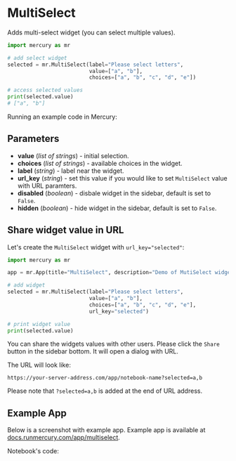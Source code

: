 
# MultiSelect

Adds multi-select widget (you can select multiple values).

```python
import mercury as mr
```
```python
# add select widget
selected = mr.MultiSelect(label="Please select letters", 
                          value=["a", "b"], 
                          choices=["a", "b", "c", "d", "e"])
```
```python
# access selected values
print(selected.value)
# ["a", "b"]
```

Running an example code in Mercury:
<Screenshot src={simpleAppGif} alt="Mercury App with multiselect widget created in Jupyter Notebook" />

## Parameters

- **value** (_list of strings_) - initial selection.
- **choices** (_list of strings_) - available choices in the widget.
- **label** (_string_) - label near the widget.
- **url_key** (_string_) - set this value if you would like to set `MultiSelect` value with URL paramters.
- **disabled** (_boolean_) - disbale widget in the sidebar, default is set to `False`.
- **hidden** (_boolean_) - hide widget in the sidebar, default is set to `False`.



## Share widget value in URL

Let's create the `MultiSelect` widget with `url_key="selected"`:

```python
import mercury as mr

app = mr.App(title="MultiSelect", description="Demo of MutiSelect widget", show_code=True)

# add widget
selected = mr.MultiSelect(label="Please select letters", 
                          value=["a", "b"], 
                          choices=["a", "b", "c", "d", "e"],
                          url_key="selected")

# print widget value
print(selected.value)
```

You can share the widgets values with other users. Please click the `Share` button in the sidebar bottom. 
It will open a dialog with URL.

The URL will look like:

```
https://your-server-address.com/app/notebook-name?selected=a,b
```

Please note that `?selected=a,b` is added at the end of URL address.

## Example App

Below is a screenshot with example app. Example app is available at [docs.runmercury.com/app/multiselect](https://docs.runmercury.com/app/multiselect).

<Screenshot src={exampleAppGif} alt="App with multiselect widget" />

Notebook's code:
<Screenshot src={exampleNotebookPng} alt="Jupyter Notebook with multiselect widget" />

